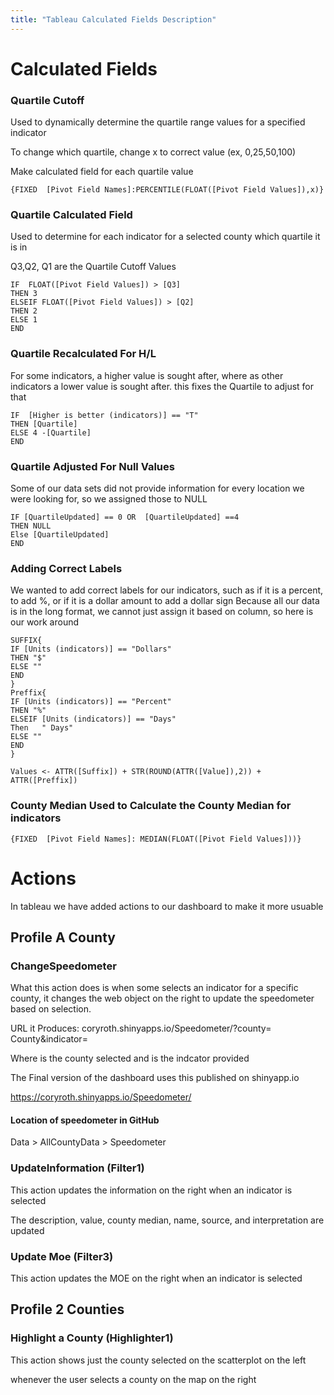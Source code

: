 ```yaml
---
title: "Tableau Calculated Fields Description"
---
```


# Calculated Fields

### Quartile Cutoff

Used to dynamically determine the quartile range values for a specified indicator

To change which quartile, change x to correct value (ex, 0,25,50,100)

Make calculated field for each quartile value

    {FIXED  [Pivot Field Names]:PERCENTILE(FLOAT([Pivot Field Values]),x)}

### Quartile Calculated Field

Used to determine for each indicator for a selected county which quartile it is in

Q3,Q2, Q1 are the Quartile Cutoff Values

    IF  FLOAT([Pivot Field Values]) > [Q3]
    THEN 3
    ELSEIF FLOAT([Pivot Field Values]) > [Q2]
    THEN 2
    ELSE 1
    END
    
### Quartile Recalculated For H/L

For some indicators, a higher value is sought after, where as other indicators a lower value is sought after. this fixes the Quartile to adjust for that

    IF  [Higher is better (indicators)] == "T"
    THEN [Quartile]
    ELSE 4 -[Quartile]
    END

### Quartile Adjusted For Null Values

Some of our data sets did not provide information for every location we were looking for, so we assigned those to NULL

    IF [QuartileUpdated] == 0 OR  [QuartileUpdated] ==4
    THEN NULL
    Else [QuartileUpdated]
    END
    
### Adding Correct Labels
We wanted to add correct labels for our indicators, such as if it is a percent, to add %, or if it is a dollar amount to add a dollar sign
Because all our data is in the long format, we cannot just assign it based on column, so here is our work around
    
    SUFFIX{
    IF [Units (indicators)] == "Dollars"
    THEN "$"
    ELSE ""
    END
    }
    Preffix{
    IF [Units (indicators)] == "Percent"
    THEN "%"
    ELSEIF [Units (indicators)] == "Days"
    Then   " Days"
    ELSE ""
    END
    }
    
    Values <- ATTR([Suffix]) + STR(ROUND(ATTR([Value]),2)) + ATTR([Preffix])

### County Median Used to Calculate the County Median for indicators

    {FIXED  [Pivot Field Names]: MEDIAN(FLOAT([Pivot Field Values]))}
    
# Actions

In tableau we have added actions to our dashboard to make it more usuable

## Profile A County

### ChangeSpeedometer

What this action does is when some selects an indicator for a specific county, it changes the web object on the right to update the speedometer based on selection.

URL it Produces: 
 coryroth.shinyapps.io/Speedometer/?county=<County> County&indicator=<Name> 

Where <County> is the county selected and <Name> is the indcator provided

The Final version of the dashboard uses this published on shinyapp.io 

<https://coryroth.shinyapps.io/Speedometer/>


#### Location of speedometer in GitHub  

Data  >  AllCountyData > Speedometer


### UpdateInformation (Filter1)

This action updates the information on the right when an indicator is selected

The description, value, county median, name, source, and interpretation are updated

### Update Moe (Filter3)

This action updates the MOE on the right when an indicator is selected

## Profile 2 Counties

### Highlight a County (Highlighter1)

This action shows just the county selected on the scatterplot on the left

whenever the user selects a county on the map on the right

